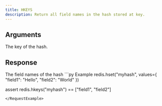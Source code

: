 ```yaml
---
title: HKEYS
description: Return all field names in the hash stored at key.
---
```


## Arguments

<ParamField body="key" type="str" required>
  The key of the hash.
</ParamField>


## Response

<ResponseField type="List[str]" required>
  The field names of the hash
</ResponseField>

<RequestExample>
```py Example
redis.hset("myhash", values={
    "field1": "Hello",
    "field2": "World"
})

assert redis.hkeys("myhash") == ["field1", "field2"]
```
</RequestExample>
